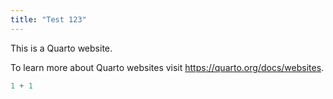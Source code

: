 ```yaml
---
title: "Test 123"
---
```


This is a Quarto website.

To learn more about Quarto websites visit <https://quarto.org/docs/websites>.

```r
1 + 1
```
